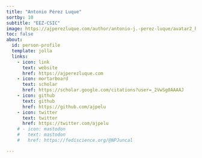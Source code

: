 ```yaml
---
title: "Antonio Pérez Luque"
sortby: 10
subtitle: "EEZ-CSIC"
image: https://ajperezluque.com/author/antonio-j.-perez-luque/avatar2_hu0a5980fba1c4657cff2716a2ce781c30_60956_270x270_fill_q75_lanczos_center.jpg
toc: false
about:
  id: person-profile
  template: jolla
  links:
    - icon: link
      text: website
      href: https://ajperezluque.com
    - icon: mortarboard
      text: scholar
      href: https://scholar.google.com/citations?user=_2VwSg0AAAAJ
    - icon: github
      text: github
      href: https://github.com/ajpelu
    - icon: twitter
      text: twitter
      href: https://twitter.com/ajpelu
    # - icon: mastodon
    #   text: mastodon
    #   href: https://fediscience.org/@NPJuncal

---
```


:::{#person-profile}
:::




